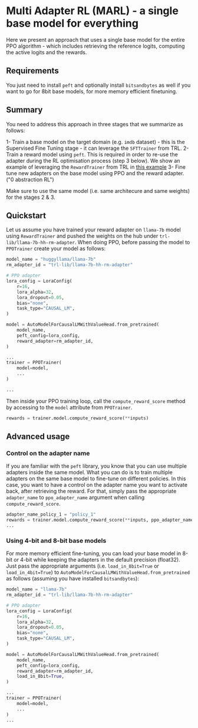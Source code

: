 # Multi Adapter RL (MARL) - a single base model for everything

Here we present an approach that uses a single base model for the entire PPO algorithm - which includes retrieving the reference logits, computing the active logits and the rewards.

## Requirements

You just need to install `peft` and optionally install `bitsandbytes` as well if you want to go for 8bit base models, for more memory efficient finetuning.

## Summary

You need to address this approach in three stages that we summarize as follows:

1- Train a base model on the target domain (e.g. `imdb` dataset) - this is the Supervised Fine Tuning stage - it can leverage the `SFTTrainer` from TRL.
2- Train a reward model using `peft`. This is required in order to re-use the adapter during the RL optimisation process (step 3 below). We show an example of leveraging the `RewardTrainer` from TRL in [this example](https://github.com/lvwerra/trl/tree/main/examples/0-abstraction-RL/reward_modeling.py)
3- Fine tune new adapters on the base model using PPO and the reward adapter. ("0 abstraction RL")

Make sure to use the same model (i.e. same architecure and same weights) for the stages 2 & 3. 

## Quickstart

Let us assume you have trained your reward adapter on `llama-7b` model using `RewardTrainer` and pushed the weights on the hub under `trl-lib/llama-7b-hh-rm-adapter`. 
When doing PPO, before passing the model to `PPOTrainer` create your model as follows:

```python
model_name = "huggyllama/llama-7b"
rm_adapter_id = "trl-lib/llama-7b-hh-rm-adapter"

# PPO adapter
lora_config = LoraConfig(
    r=16,
    lora_alpha=32,
    lora_dropout=0.05,
    bias="none",
    task_type="CAUSAL_LM",
)

model = AutoModelForCausalLMWithValueHead.from_pretrained(
    model_name,
    peft_config=lora_config,
    reward_adapter=rm_adapter_id,
)

...
trainer = PPOTrainer(
    model=model,
    ...
)

...
```
Then inside your PPO training loop, call the `compute_reward_score` method by accessing to the `model` attribute from `PPOTrainer`.

```python
rewards = trainer.model.compute_reward_score(**inputs)
```

## Advanced usage

### Control on the adapter name 

If you are familiar with the `peft` library, you know that you can use multiple adapters inside the same model. What you can do is to train multiple adapters on the same base model to fine-tune on different policies. 
In this case, you want to have a control on the adapter name you want to activate back, after retrieving the reward. For that, simply pass the appropriate `adapter_name` to `ppo_adapter_name` argument when calling `compute_reward_score`.

```python
adapter_name_policy_1 = "policy_1"
rewards = trainer.model.compute_reward_score(**inputs, ppo_adapter_name=adapter_name_policy_1)
...
```

### Using 4-bit and 8-bit base models

For more memory efficient fine-tuning, you can load your base model in 8-bit or 4-bit while keeping the adapters in the default precision (float32).
Just pass the appropriate arguments (i.e. `load_in_8bit=True` or `load_in_4bit=True`) to `AutoModelForCausalLMWithValueHead.from_pretrained` as follows (assuming you have installed `bitsandbytes`):
```python
model_name = "llama-7b"
rm_adapter_id = "trl-lib/llama-7b-hh-rm-adapter"

# PPO adapter
lora_config = LoraConfig(
    r=16,
    lora_alpha=32,
    lora_dropout=0.05,
    bias="none",
    task_type="CAUSAL_LM",
)

model = AutoModelForCausalLMWithValueHead.from_pretrained(
    model_name,
    peft_config=lora_config,
    reward_adapter=rm_adapter_id,
    load_in_8bit=True,
)

...
trainer = PPOTrainer(
    model=model,
    ...
)
...
```